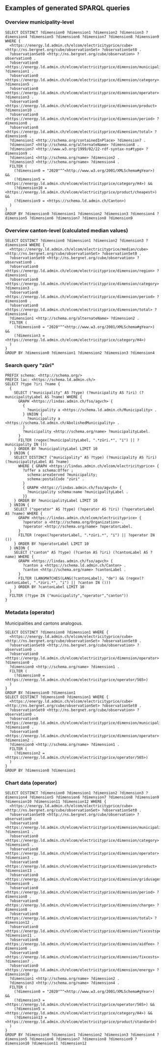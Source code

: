 ## Examples of generated SPARQL queries

### Overview municipality-level

```
SELECT DISTINCT ?dimension0 ?dimension1 ?dimension2 ?dimension3 ?dimension4 ?dimension5 ?dimension6 ?dimension7 ?dimension8 ?dimension9 WHERE {
  <https://energy.ld.admin.ch/elcom/electricityprice/cube> <http://ns.bergnet.org/cube/observationSet> ?observationSet0 .
  ?observationSet0 <http://ns.bergnet.org/cube/observation> ?observation0 .
  ?observation0 <https://energy.ld.admin.ch/elcom/electricityprice/dimension/municipality> ?dimension1 .
  ?observation0 <https://energy.ld.admin.ch/elcom/electricityprice/dimension/category> ?dimension5 .
  ?observation0 <https://energy.ld.admin.ch/elcom/electricityprice/dimension/operator> ?dimension3 .
  ?observation0 <https://energy.ld.admin.ch/elcom/electricityprice/dimension/product> ?dimension10 .
  ?observation0 <https://energy.ld.admin.ch/elcom/electricityprice/dimension/period> ?dimension0 .
  ?observation0 <https://energy.ld.admin.ch/elcom/electricityprice/dimension/total> ?dimension6 .
  ?dimension1 <http://schema.org/containedInPlace> ?dimension7 .
  ?dimension7 <http://schema.org/alternateName> ?dimension8 .
  ?dimension7 <http://www.w3.org/1999/02/22-rdf-syntax-ns#type> ?dimension9 .
  ?dimension1 <http://schema.org/name> ?dimension2 .
  ?dimension3 <http://schema.org/name> ?dimension4 .
  FILTER (
    (?dimension0 = "2020"^^<http://www.w3.org/2001/XMLSchema#gYear>) &&
    (?dimension5 = <https://energy.ld.admin.ch/elcom/electricityprice/category/H4>) &&
    (?dimension10 = <https://energy.ld.admin.ch/elcom/electricityprice/product/cheapest>) &&
    (?dimension9 = <https://schema.ld.admin.ch/Canton>)
  )
}
GROUP BY ?dimension0 ?dimension1 ?dimension2 ?dimension3 ?dimension4 ?dimension5 ?dimension6 ?dimension7 ?dimension8 ?dimension9
```

### Overview canton-level (calculated median values)

```
SELECT DISTINCT ?dimension0 ?dimension1 ?dimension2 ?dimension3 ?dimension4 WHERE {
  <https://energy.ld.admin.ch/elcom/electricityprice/median/cube> <http://ns.bergnet.org/cube/observationSet> ?observationSet0 .
  ?observationSet0 <http://ns.bergnet.org/cube/observation> ?observation0 .
  ?observation0 <https://energy.ld.admin.ch/elcom/electricityprice/dimension/region> ?dimension1 .
  ?observation0 <https://energy.ld.admin.ch/elcom/electricityprice/dimension/category> ?dimension3 .
  ?observation0 <https://energy.ld.admin.ch/elcom/electricityprice/dimension/period> ?dimension0 .
  ?observation0 <https://energy.ld.admin.ch/elcom/electricityprice/dimension/total> ?dimension4 .
  ?dimension1 <http://schema.org/alternateName> ?dimension2 .
  FILTER (
    (?dimension0 = "2020"^^<http://www.w3.org/2001/XMLSchema#gYear>) &&
    (?dimension3 = <https://energy.ld.admin.ch/elcom/electricityprice/category/H4>)
  )
}
GROUP BY ?dimension0 ?dimension1 ?dimension2 ?dimension3 ?dimension4
```

### Search query "züri"

```
PREFIX schema: <http://schema.org/>
PREFIX lac: <https://schema.ld.admin.ch/>
SELECT ?type ?iri ?name {
  {
    SELECT ("municipality" AS ?type) (?municipality AS ?iri) (?municipalityLabel AS ?name) WHERE {
      GRAPH <https://lindas.admin.ch/fso/agvch> {
        {
          ?municipality a <https://schema.ld.admin.ch/Municipality> .
        } UNION {
          ?municipality a <https://schema.ld.admin.ch/AbolishedMunicipality> .
        }
        ?municipality <http://schema.org/name> ?municipalityLabel.
      }
      FILTER (regex(?municipalityLabel, ".*züri.*", "i") || ?municipality IN ())
    } ORDER BY ?municipalityLabel LIMIT 10
  } UNION {
    SELECT DISTINCT ("municipality" AS ?type) (?municipality AS ?iri) (?municipalityLabel AS ?name)
      WHERE { GRAPH <https://lindas.admin.ch/elcom/electricityprice> {
        ?offer a schema:Offer ;
          schema:areaServed ?municipality;
          schema:postalCode "züri" .
        }
        { GRAPH <https://lindas.admin.ch/fso/agvch> {
          ?municipality schema:name ?municipalityLabel .
        }}
    } ORDER BY ?municipalityLabel LIMIT 10
  } UNION {
    SELECT ("operator" AS ?type) (?operator AS ?iri) (?operatorLabel AS ?name) WHERE {
      GRAPH <https://lindas.admin.ch/elcom/electricityprice> {
        ?operator a <http://schema.org/Organization> .
        ?operator <http://schema.org/name> ?operatorLabel.
      }
      FILTER (regex(?operatorLabel, ".*züri.*", "i") || ?operator IN ())
    } ORDER BY ?operatorLabel LIMIT 10
  } UNION {
    SELECT ("canton" AS ?type) (?canton AS ?iri) (?cantonLabel AS ?name) WHERE {
      GRAPH <https://lindas.admin.ch/fso/agvch> {
        ?canton a <https://schema.ld.admin.ch/Canton> .
        ?canton <http://schema.org/name> ?cantonLabel .
      }
      FILTER (LANGMATCHES(LANG(?cantonLabel), "de") && (regex(?cantonLabel, ".*züri.*", "i") || ?canton IN ()))
    } ORDER BY ?cantonLabel LIMIT 10
  }
  FILTER (?type IN ("municipality","operator","canton"))
}
```

### Metadata (operator)

Municipalities and cantons analogous.

```
SELECT DISTINCT ?dimension0 ?dimension1 WHERE {
  <https://energy.ld.admin.ch/elcom/electricityprice/cube> <http://ns.bergnet.org/cube/observationSet> ?observationSet0 .
  ?observationSet0 <http://ns.bergnet.org/cube/observation> ?observation0 .
  ?observation0 <https://energy.ld.admin.ch/elcom/electricityprice/dimension/operator> ?dimension0 .
  ?dimension0 <http://schema.org/name> ?dimension1 .
  FILTER (
    (?dimension0 = <https://energy.ld.admin.ch/elcom/electricityprice/operator/565>)
  )
}
GROUP BY ?dimension0 ?dimension1
SELECT DISTINCT ?dimension0 ?dimension1 WHERE {
  <https://energy.ld.admin.ch/elcom/electricityprice/cube> <http://ns.bergnet.org/cube/observationSet> ?observationSet0 .
  ?observationSet0 <http://ns.bergnet.org/cube/observation> ?observation0 .
  ?observation0 <https://energy.ld.admin.ch/elcom/electricityprice/dimension/municipality> ?dimension0 .
  ?observation0 <https://energy.ld.admin.ch/elcom/electricityprice/dimension/operator> ?dimension2 .
  ?dimension0 <http://schema.org/name> ?dimension1 .
  FILTER (
    (?dimension2 = <https://energy.ld.admin.ch/elcom/electricityprice/operator/565>)
  )
}
GROUP BY ?dimension0 ?dimension1
```

### Chart data (operator)

```
SELECT DISTINCT ?dimension0 ?dimension1 ?dimension2 ?dimension3 ?dimension4 ?dimension5 ?dimension6 ?dimension7 ?dimension8 ?dimension9 ?dimension10 ?dimension11 ?dimension12 WHERE {
  <https://energy.ld.admin.ch/elcom/electricityprice/cube> <http://ns.bergnet.org/cube/observationSet> ?observationSet0 .
  ?observationSet0 <http://ns.bergnet.org/cube/observation> ?observation0 .
  ?observation0 <https://energy.ld.admin.ch/elcom/electricityprice/dimension/municipality> ?dimension1 .
  ?observation0 <https://energy.ld.admin.ch/elcom/electricityprice/dimension/category> ?dimension5 .
  ?observation0 <https://energy.ld.admin.ch/elcom/electricityprice/dimension/operator> ?dimension3 .
  ?observation0 <https://energy.ld.admin.ch/elcom/electricityprice/dimension/product> ?dimension13 .
  ?observation0 <https://energy.ld.admin.ch/elcom/electricityprice/dimension/gridusage> ?dimension9 .
  ?observation0 <https://energy.ld.admin.ch/elcom/electricityprice/dimension/period> ?dimension0 .
  ?observation0 <https://energy.ld.admin.ch/elcom/electricityprice/dimension/charge> ?dimension8 .
  ?observation0 <https://energy.ld.admin.ch/elcom/electricityprice/dimension/total> ?dimension12 .
  ?observation0 <https://energy.ld.admin.ch/elcom/electricityprice/dimension/fixcostspercent> ?dimension11 .
  ?observation0 <https://energy.ld.admin.ch/elcom/electricityprice/dimension/aidfee> ?dimension6 .
  ?observation0 <https://energy.ld.admin.ch/elcom/electricityprice/dimension/fixcosts> ?dimension7 .
  ?observation0 <https://energy.ld.admin.ch/elcom/electricityprice/dimension/energy> ?dimension10 .
  ?dimension1 <http://schema.org/name> ?dimension2 .
  ?dimension3 <http://schema.org/name> ?dimension4 .
  FILTER (
    (?dimension0 = "2020"^^<http://www.w3.org/2001/XMLSchema#gYear>) &&
    (?dimension3 = <https://energy.ld.admin.ch/elcom/electricityprice/operator/565>) &&
    (?dimension5 = <https://energy.ld.admin.ch/elcom/electricityprice/category/H4>) &&
    (?dimension13 = <https://energy.ld.admin.ch/elcom/electricityprice/product/standard>)
  )
}
GROUP BY ?dimension0 ?dimension1 ?dimension2 ?dimension3 ?dimension4 ?dimension5 ?dimension6 ?dimension7 ?dimension8 ?dimension9 ?dimension10 ?dimension11 ?dimension12
```
